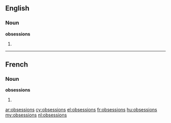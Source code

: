 ==English==

===Noun===
'''obsessions'''

# {{plural of|obsession}}

----

==French==

===Noun===
'''obsessions''' {{f}}

# {{plural of|obsession|lang=fr}}

[[ar:obsessions]]
[[cy:obsessions]]
[[el:obsessions]]
[[fr:obsessions]]
[[hu:obsessions]]
[[my:obsessions]]
[[nl:obsessions]]
